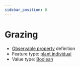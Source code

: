 ```yaml
---
sidebar_position: 8
---
```



# Grazing

- [Observable property](/viewers/dawe-vocabs?uri=https://linked.data.gov.au/def/nrm/cd905dda-06df-4f0e-85eb-b50f9ed2af91) definition
- Feature type: [plant individual](http://linked.data.gov.au/def/tern-cv/60d7edf8-98c6-43e9-841c-e176c334d270)
- Value type: [Boolean](https://w3id.org/tern/ontologies/tern/Boolean)


<Example protocolModule="condition-point-intercept" observableProperty="https://linked.data.gov.au/def/nrm/cd905dda-06df-4f0e-85eb-b50f9ed2af91" />
